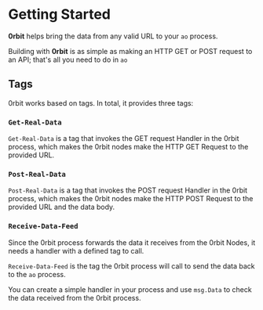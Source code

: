 
# Getting Started

__0rbit__ helps bring the data from any valid URL to your `ao` process. 

Building with __0rbit__ is as simple as making an HTTP GET or POST request to an API; that's all you need to do in `ao`

## Tags

0rbit works based on tags. In total, it provides three tags:

### `Get-Real-Data`

`Get-Real-Data` is a tag that invokes the GET request Handler in the 0rbit process, which makes the 0rbit nodes make the HTTP GET Request to the provided URL.

<Cards num={1}>
      <Card  title="Learn more about GET Request" href="/developer/get-request/" arrow ="true"/>
</Cards>

### `Post-Real-Data`

`Post-Real-Data` is a tag that invokes the POST request Handler in the 0rbit process, which makes the 0rbit nodes make the HTTP POST Request to the provided URL and the data body.

<Cards num={1}>
      <Card  title="Learn more about POST Request" href="/developer/post-request/" arrow ="true"/>
</Cards>

### `Receive-Data-Feed`

Since the 0rbit process forwards the data it receives from the 0rbit Nodes, it needs a handler with a defined tag to call. 

`Receive-Data-Feed` is the tag the 0rbit process will call to send the data back to the `ao` process. 

You can create a simple handler in your process and use `msg.Data` to check the data received from the 0rbit process.